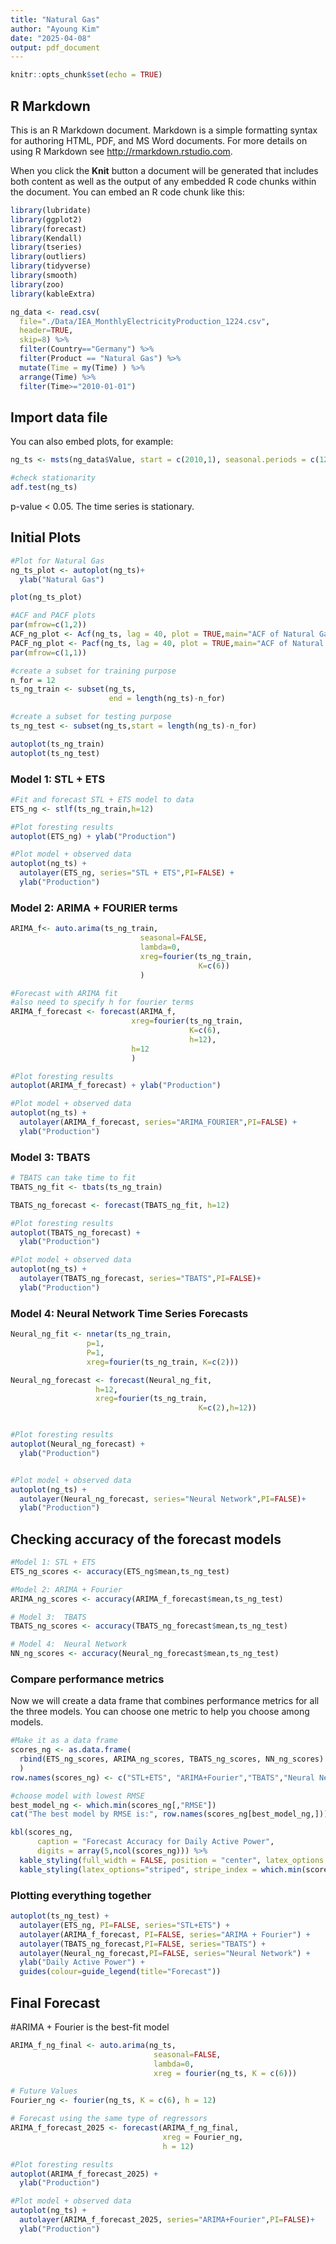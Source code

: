 ```yaml
---
title: "Natural Gas"
author: "Ayoung Kim"
date: "2025-04-08"
output: pdf_document
---
```


```r
knitr::opts_chunk$set(echo = TRUE)
```

## R Markdown

This is an R Markdown document. Markdown is a simple formatting syntax for authoring HTML, PDF, and MS Word documents. For more details on using R Markdown see <http://rmarkdown.rstudio.com>.

When you click the **Knit** button a document will be generated that includes both content as well as the output of any embedded R code chunks within the document. You can embed an R code chunk like this:

```r
library(lubridate)
library(ggplot2)
library(forecast)  
library(Kendall)
library(tseries)
library(outliers)
library(tidyverse)
library(smooth)
library(zoo)
library(kableExtra)
```

```r
ng_data <- read.csv(
  file="./Data/IEA_MonthlyElectricityProduction_1224.csv",
  header=TRUE,
  skip=8) %>% 
  filter(Country=="Germany") %>% 
  filter(Product == "Natural Gas") %>% 
  mutate(Time = my(Time) ) %>% 
  arrange(Time) %>% 
  filter(Time>="2010-01-01")
```

## Import data file 

You can also embed plots, for example:

```r
ng_ts <- msts(ng_data$Value, start = c(2010,1), seasonal.periods = c(12))

#check stationarity
adf.test(ng_ts)
```

p-value < 0.05. The time series is stationary. 

## Initial Plots

```r
#Plot for Natural Gas
ng_ts_plot <- autoplot(ng_ts)+
  ylab("Natural Gas")

plot(ng_ts_plot)

#ACF and PACF plots
par(mfrow=c(1,2))
ACF_ng_plot <- Acf(ng_ts, lag = 40, plot = TRUE,main="ACF of Natural Gas")
PACF_ng_plot <- Pacf(ng_ts, lag = 40, plot = TRUE,main="ACF of Natural Gas")
par(mfrow=c(1,1))
```

```r
#create a subset for training purpose
n_for = 12
ts_ng_train <- subset(ng_ts,
                      end = length(ng_ts)-n_for)

#create a subset for testing purpose
ts_ng_test <- subset(ng_ts,start = length(ng_ts)-n_for)

autoplot(ts_ng_train)
autoplot(ts_ng_test)
```

### Model 1: STL + ETS

```r
#Fit and forecast STL + ETS model to data
ETS_ng <- stlf(ts_ng_train,h=12)

#Plot foresting results
autoplot(ETS_ng) + ylab("Production")

#Plot model + observed data
autoplot(ng_ts) +
  autolayer(ETS_ng, series="STL + ETS",PI=FALSE) +
  ylab("Production")

```


### Model 2: ARIMA + FOURIER terms

```r
ARIMA_f<- auto.arima(ts_ng_train, 
                             seasonal=FALSE, 
                             lambda=0,
                             xreg=fourier(ts_ng_train, 
                                          K=c(6))
                             )

#Forecast with ARIMA fit
#also need to specify h for fourier terms
ARIMA_f_forecast <- forecast(ARIMA_f,
                           xreg=fourier(ts_ng_train,
                                        K=c(6),
                                        h=12),
                           h=12
                           ) 

#Plot foresting results
autoplot(ARIMA_f_forecast) + ylab("Production")

#Plot model + observed data
autoplot(ng_ts) +
  autolayer(ARIMA_f_forecast, series="ARIMA_FOURIER",PI=FALSE) +
  ylab("Production")

```

### Model 3: TBATS

```r
# TBATS can take time to fit
TBATS_ng_fit <- tbats(ts_ng_train)

TBATS_ng_forecast <- forecast(TBATS_ng_fit, h=12)

#Plot foresting results
autoplot(TBATS_ng_forecast) +
  ylab("Production") 

#Plot model + observed data
autoplot(ng_ts) +
  autolayer(TBATS_ng_forecast, series="TBATS",PI=FALSE)+
  ylab("Production") 

```

### Model 4: Neural Network Time Series Forecasts

```r

Neural_ng_fit <- nnetar(ts_ng_train,
                 p=1,
                 P=1,
                 xreg=fourier(ts_ng_train, K=c(2)))

Neural_ng_forecast <- forecast(Neural_ng_fit, 
                   h=12,
                   xreg=fourier(ts_ng_train, 
                                          K=c(2),h=12))


#Plot foresting results
autoplot(Neural_ng_forecast) +
  ylab("Production") 


#Plot model + observed data
autoplot(ng_ts) +
  autolayer(Neural_ng_forecast, series="Neural Network",PI=FALSE)+
  ylab("Production") 

```

## Checking accuracy of the forecast models

```r

#Model 1: STL + ETS
ETS_ng_scores <- accuracy(ETS_ng$mean,ts_ng_test)  

#Model 2: ARIMA + Fourier 
ARIMA_ng_scores <- accuracy(ARIMA_f_forecast$mean,ts_ng_test)

# Model 3:  TBATS 
TBATS_ng_scores <- accuracy(TBATS_ng_forecast$mean,ts_ng_test)

# Model 4:  Neural Network 
NN_ng_scores <- accuracy(Neural_ng_forecast$mean,ts_ng_test)

```

### Compare performance metrics

Now we will create a data frame that combines performance metrics for all the three models.
You can choose one metric to help you choose among models.

```r
#Make it as a data frame
scores_ng <- as.data.frame(
  rbind(ETS_ng_scores, ARIMA_ng_scores, TBATS_ng_scores, NN_ng_scores)
  )
row.names(scores_ng) <- c("STL+ETS", "ARIMA+Fourier","TBATS","Neural Network")

#choose model with lowest RMSE
best_model_ng <- which.min(scores_ng[,"RMSE"])
cat("The best model by RMSE is:", row.names(scores_ng[best_model_ng,]))    

kbl(scores_ng, 
      caption = "Forecast Accuracy for Daily Active Power",
      digits = array(5,ncol(scores_ng))) %>%
  kable_styling(full_width = FALSE, position = "center", latex_options = "hold_position") %>%
  kable_styling(latex_options="striped", stripe_index = which.min(scores_ng[,"RMSE"]))
```

### Plotting everything together

```r
autoplot(ts_ng_test) +
  autolayer(ETS_ng, PI=FALSE, series="STL+ETS") +
  autolayer(ARIMA_f_forecast, PI=FALSE, series="ARIMA + Fourier") +
  autolayer(TBATS_ng_forecast,PI=FALSE, series="TBATS") +
  autolayer(Neural_ng_forecast,PI=FALSE, series="Neural Network") +
  ylab("Daily Active Power") +
  guides(colour=guide_legend(title="Forecast"))
```
## Final Forecast

#ARIMA + Fourier is the best-fit model

```r

ARIMA_f_ng_final <- auto.arima(ng_ts, 
                                seasonal=FALSE, 
                                lambda=0,
                                xreg = fourier(ng_ts, K = c(6)))

# Future Values
Fourier_ng <- fourier(ng_ts, K = c(6), h = 12)

# Forecast using the same type of regressors
ARIMA_f_forecast_2025 <- forecast(ARIMA_f_ng_final, 
                                  xreg = Fourier_ng, 
                                  h = 12)

#Plot foresting results
autoplot(ARIMA_f_forecast_2025) +
  ylab("Production") 

#Plot model + observed data
autoplot(ng_ts) +
  autolayer(ARIMA_f_forecast_2025, series="ARIMA+Fourier",PI=FALSE)+
  ylab("Production") 

```
